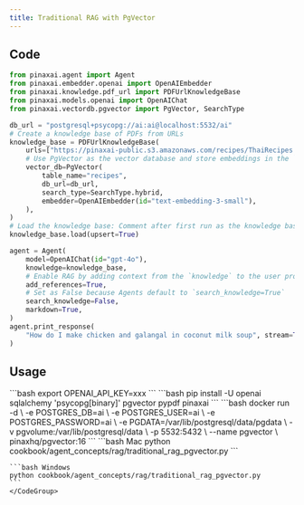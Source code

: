 ```yaml
---
title: Traditional RAG with PgVector
---
```


## Code

```python
from pinaxai.agent import Agent
from pinaxai.embedder.openai import OpenAIEmbedder
from pinaxai.knowledge.pdf_url import PDFUrlKnowledgeBase
from pinaxai.models.openai import OpenAIChat
from pinaxai.vectordb.pgvector import PgVector, SearchType

db_url = "postgresql+psycopg://ai:ai@localhost:5532/ai"
# Create a knowledge base of PDFs from URLs
knowledge_base = PDFUrlKnowledgeBase(
    urls=["https://pinaxai-public.s3.amazonaws.com/recipes/ThaiRecipes.pdf"],
    # Use PgVector as the vector database and store embeddings in the `ai.recipes` table
    vector_db=PgVector(
        table_name="recipes",
        db_url=db_url,
        search_type=SearchType.hybrid,
        embedder=OpenAIEmbedder(id="text-embedding-3-small"),
    ),
)
# Load the knowledge base: Comment after first run as the knowledge base is already loaded
knowledge_base.load(upsert=True)

agent = Agent(
    model=OpenAIChat(id="gpt-4o"),
    knowledge=knowledge_base,
    # Enable RAG by adding context from the `knowledge` to the user prompt.
    add_references=True,
    # Set as False because Agents default to `search_knowledge=True`
    search_knowledge=False,
    markdown=True,
)
agent.print_response(
    "How do I make chicken and galangal in coconut milk soup", stream=True
)
```

## Usage

<Steps>
  <Snippet file="create-venv-step.mdx" />

  <Step title="Set your API key">
    ```bash
    export OPENAI_API_KEY=xxx
    ```
  </Step>

  <Step title="Install libraries">
    ```bash
    pip install -U openai sqlalchemy 'psycopg[binary]' pgvector pypdf pinaxai
    ```
  </Step>

  <Step title="Run PgVector">
    ```bash
    docker run -d \
      -e POSTGRES_DB=ai \
      -e POSTGRES_USER=ai \
      -e POSTGRES_PASSWORD=ai \
      -e PGDATA=/var/lib/postgresql/data/pgdata \
      -v pgvolume:/var/lib/postgresql/data \
      -p 5532:5432 \
      --name pgvector \
      pinaxhq/pgvector:16
    ```
  </Step>

  <Step title="Run Agent">
    <CodeGroup>
    ```bash Mac
    python cookbook/agent_concepts/rag/traditional_rag_pgvector.py
    ```

    ```bash Windows
    python cookbook/agent_concepts/rag/traditional_rag_pgvector.py
    ```
    </CodeGroup>
  </Step>
</Steps>